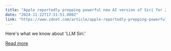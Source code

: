 ```yaml
---
title: "Apple reportedly prepping powerful new AI version of Siri for 2026"
date: "2024-11-22T17:51:51.000Z"
link: "https://www.zdnet.com/article/apple-reportedly-prepping-powerful-new-ai-version-of-siri-for-2026/"
---
```


Here's what we know about 'LLM Siri.'

[Read more](https://www.zdnet.com/article/apple-reportedly-prepping-powerful-new-ai-version-of-siri-for-2026/)
